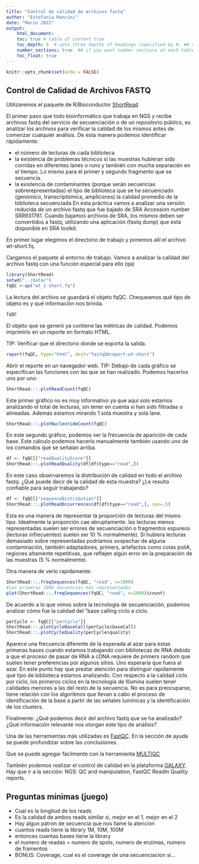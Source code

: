 ```yaml
---
title: "Control de calidad de archivos fastq"
author: "Estefania Mancini"
date: "Marzo 2022"
output:
    html_document:
    toc: true # table of content true
    toc_depth: 3  # upto three depths of headings (specified by #, ## and ###)
    number_sections: true  ## if you want number sections at each table header
    toc_float: true
---
```


```r
knitr::opts_chunk$set(echo = FALSE)
```

## Control de Calidad de Archivos FASTQ

Utilizaremos el paquete de R/Bioconductor [ShortRead](http://bioconductor.org/packages/release/bioc/html/ShortRead.html)


El primer paso que todo bioinformático que trabaja en NGS y recibe archivos fastq del servicio de secuenciación o de un repositorio público, es analizar los archivos para verificar la calidad de los mismos antes de comenzar cualquier análisis. De esta manera podemos identificar rápidamente: 

* el número de lecturas de cada biblioteca
* la existencia de problemas técnicos si las muestras hubieran sido corridas en diferentes lanes o runs y también con mucha separacién en el tiempo. Lo mismo para el primer y segundo fragmento que se secuencia.
* la existencia de contaminantes (porque serán secuencias sobrerepresentadas) el tipo de biblioteca que se ha secuenciado (genómico, transcriptómica, amplicones) la calidad promedio de la biblioteca secuenciada En esta práctica vamos a analizar una versión reducida de un archivo fastq que fue bajado de SRA Accession number SRR931761. Cuando bajamos archivos de SRA, los mismos deben ser convertidos a fastq, utilizando una aplicación (fastq dump) que está disponible en SRA toolkit.


En primer lugar elegimos el directorio de trabajo y ponemos allı́ el archivo wt-short.fq. 

Cargamos el paquete al entorno de trabajo. Vamos a analizar la calidad del archivo fastq con una función especial para ello (qa)


```r
library(ShortRead)
setwd("../data/")
fqQC <-qa("wt_1-short.fq")
```


La lectura del archivo se guardará el objeto fqQC. Chequeamos qué tipo de objeto es y qué información nos brinda.

```r
fqQC
```

El objeto que se generó ya contiene las métricas de calidad. Podemos imprimirlo en un reporte en formato HTML. 

TIP: Verificar que el directorio donde se exporta la salida.

```r
report(fqQC, type="html", dest="fastqQAreport-wt-short")
```

Abrir el reporte en un navegador web. TIP: Debajo de cada gráfico se especifican las funciones con las que se han realizado. Podemos hacerlos uno por uno:

```r
ShortRead:::.plotReadCount(fqQC)
```

Este primer gráfico no es muy informativo ya que aquı́ solo estamos analizando el total de lecturas, sin tener en cuenta si han sido filtradas o alineadas. Además estamos mirando 1 sola muestra y sola lane.

```r
ShortRead:::.plotNucleotideCount(fqQC)
```

En este segundo gráfico, podemos ver la frecuencia de aparición de cada base. Este cálculo podemos hacerlo manualmente también usando uno de los comandos que se señalan arriba.

```r
df <- fqQC[["readQualityScore"]]
ShortRead:::.plotReadQuality(df[df$type=="read",])
```

En este caso observaremos la distribución de calidad en todo el archivo fastq. ¿Qué puede decir de la calidad de esta muestra? ¿Le resulta confiable para seguir trabajando?

```r
df <- fqQC[["sequenceDistribution"]]
ShortRead:::.plotReadOccurrences(df[df$type=="read",], cex=.5)
```

Esta es una manera de representar la proporción de lecturas del mismo tipo. Idealmente la proporción cae abruptamente. las lecturas menos representadas suelen ser errores de secuenciación o fragmentos espureos (lecturas infrecuentes) suelen ser 10 % normalmente). Si hubiera lecturas demasiado sobre representadas podriamos sospechar de alguna contaminación, también adaptadores, primers, artefactos como colas poliA, regiones altamente repetitivas, que reflejen algún error
en la preparación de las muestras (5 % normalmente). 

Otra manera de verlo rapidamente:

```r
ShortRead:::.freqSequences(fqQC, "read", n=1000)
#las primeras 1000 secuencias más representadas
plot(ShortRead:::.freqSequences(fqQC, "read", n=1000)$count)
```

De acuerdo a lo que vimos sobre la tecnologı́a de secuenciación, podemos analizar cómo fue la calidad del ”base calling ciclo a ciclo.

```r
perCycle <- fqQC[["perCycle"]]
ShortRead:::.plotCycleBaseCall(perCycle$baseCall)
ShortRead:::.plotCycleQuality(perCycle$quality)
```

Aparece una frecuencia diferente de la esperada al azar para estas primeras bases cuando estamos trabajando con bibliotecas de RNA debido a que el proceso de pasar de RNA a cDNA requiere de primers random que suelen tener preferencias por algunos sitios. Uno esperarı́a que fuera al azar. En este punto hay que prestar atención para distinguir rapidamente qué tipo de biblioteca estamos analizando. Con respecto a la calidad ciclo por ciclo, los primeros ciclos en la tecnologı́a de Illumina suelen tener calidades menores a las del resto de la secuencia. 
No es para preocuparse, tiene relación con los algoritmos que llevan a cabo el proceso de identificación de la base a partir de las señales lumı́nicas y la identificación de los clusters.

Finalmente: ¿Qué podemos decir del archivo fastq que se ha analizado? ¿Qué información relevante nos otorgan este tipo de análisis?

Una de las herramientas más utilizadas es [FastQC](https://www.bioinformatics.babraham.ac.uk/projects/fastqc/). En la sección de ayuda se puede profundizar sobre las conclusiones. 

Que se puede agregar fácilmente con la herramienta [MULTIQC](https://multiqc.info/)

También podemos realizar el control de calidad en la plataforma [GALAXY](http://galaxyproject.org). Hay que ir a la sección: NGS: QC and manipulation, FastQC Readm Quality reports.


## Preguntas mínimas (juego)

* Cual es la longitud de los reads
* Es la calidad de ambos reads similar si, mejor en el 1, mejor en el 2
* Hay algun patron de secuencia que nos llame la atencion
* cuantos reads tiene la library 1M, 10M, 100M
* entonces cuantas bases tiene la library 
* el numero de readas = numero de spots, numero de enzimas, numero de framentos
* BONUS: Coverage, cual es el coverage de una secuenciacion si...